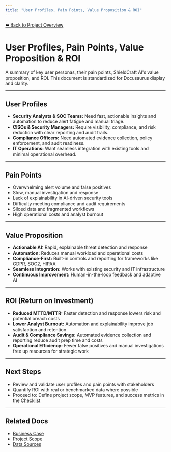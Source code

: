 ```yaml
---
title: "User Profiles, Pain Points, Value Proposition & ROI"
---
```


[⬅️ Back to Project Overview](/)

# User Profiles, Pain Points, Value Proposition & ROI

A summary of key user personas, their pain points, ShieldCraft AI's value proposition, and ROI. This document is standardized for Docusaurus display and clarity.

---

## User Profiles
- **Security Analysts & SOC Teams:** Need fast, actionable insights and automation to reduce alert fatigue and manual triage.
- **CISOs & Security Managers:** Require visibility, compliance, and risk reduction with clear reporting and audit trails.
- **Compliance Officers:** Need automated evidence collection, policy enforcement, and audit readiness.
- **IT Operations:** Want seamless integration with existing tools and minimal operational overhead.

---

## Pain Points
- Overwhelming alert volume and false positives
- Slow, manual investigation and response
- Lack of explainability in AI-driven security tools
- Difficulty meeting compliance and audit requirements
- Siloed data and fragmented workflows
- High operational costs and analyst burnout

---

## Value Proposition
- **Actionable AI:** Rapid, explainable threat detection and response
- **Automation:** Reduces manual workload and operational costs
- **Compliance-First:** Built-in controls and reporting for frameworks like GDPR, SOC2, HIPAA
- **Seamless Integration:** Works with existing security and IT infrastructure
- **Continuous Improvement:** Human-in-the-loop feedback and adaptive AI

---

## ROI (Return on Investment)
- **Reduced MTTD/MTTR:** Faster detection and response lowers risk and potential breach costs
- **Lower Analyst Burnout:** Automation and explainability improve job satisfaction and retention
- **Audit & Compliance Savings:** Automated evidence collection and reporting reduce audit prep time and costs
- **Operational Efficiency:** Fewer false positives and manual investigations free up resources for strategic work

---

## Next Steps
- Review and validate user profiles and pain points with stakeholders
- Quantify ROI with real or benchmarked data where possible
- Proceed to: Define project scope, MVP features, and success metrics in the [Checklist](/checklist)

---

## Related Docs
- [Business Case](/business_case)
- [Project Scope](/project_scope)
- [Data Sources](/data_sources)
